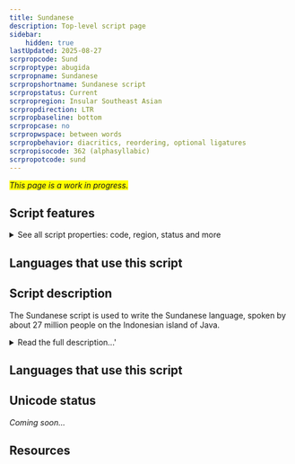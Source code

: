 ```yaml
---
title: Sundanese
description: Top-level script page
sidebar:
    hidden: true
lastUpdated: 2025-08-27
scrpropcode: Sund
scrproptype: abugida
scrpropname: Sundanese
scrpropshortname: Sundanese script
scrpropstatus: Current
scrpropregion: Insular Southeast Asian
scrpropdirection: LTR
scrpropbaseline: bottom
scrpropcase: no
scrpropwspace: between words
scrpropbehavior: diacritics, reordering, optional ligatures
scrpropisocode: 362 (alphasyllabic)
scrpropotcode: sund
---
```


<span style='background-color:yellow'>_This page is a work in progress._</span>


## Script features

<details>
<summary> See all script properties: code, region, status and more</summary>
<ScriptInfo />
</details>

## Languages that use this script

<WsList script='Sund' wsMax='5' />

## Script description

The Sundanese script is used to write the Sundanese language, spoken by about 27 million people on the Indonesian island of Java.

<details>
<summary>Read the full description...'</summary>Today, the language is generally written in either the Sundanese or the Latin script, but has historically also been written using other scripts. As of 1996, the Sundanese script has been the official script for the language; it is currently taught in schools and used for public signage.

It is an abugida of Brahmic descent. The standardized script contains 23 consonants, each bearing an inherent vowel, and 7 independent vowels, as well as digits from 0-9. Dependent vowels are represented by means of diacritics above, below or alongside the consonant, altering the inherent vowel. The consonants [ya], [ra] and [la] can also appear as diacritical marks when immediately following an initial consonant. 

<span style='color: red'>_Missing image: SundaVowels.png_</span>

Two additional characters were recently added to represent the sounds [kha] and [sya], found in Arabic loan words. A virama character (shown above) exists for cancelling the inherent vowel; this is a separate character/akśra which follows the consonant, so unlike the virama characters of many other Brahmic abugidas it does not enable the formation of consonant clusters. Latin punctuation is used. There are two systems for ordering of the alphabet, both based on the Brahmic order by place of articulation.
</details>

## Languages that use this script

<WsList script='Sund' wsMax='5' />

## Unicode status

_Coming soon..._

## Resources

<ScriptResources detailSummary='seemore' />

